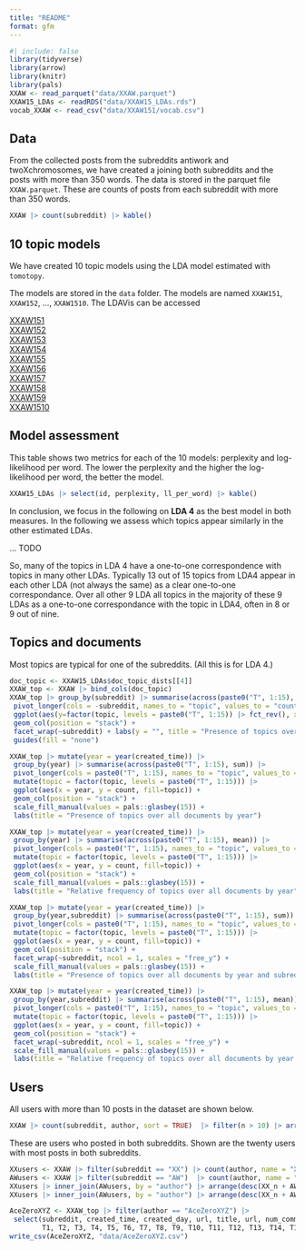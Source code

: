 ```yaml
---
title: "README"
format: gfm
---
```


```r
#| include: false
library(tidyverse)
library(arrow)
library(knitr)
library(pals)
XXAW <- read_parquet("data/XXAW.parquet")
XXAW15_LDAs <- readRDS("data/XXAW15_LDAs.rds")
vocab_XXAW <- read_csv("data/XXAW151/vocab.csv")
```


## Data

From the collected posts from the subreddits antiwork and twoXchromosomes, we have created a joining both subreddits and the posts with more than 350 words. The data is stored in the parquet file `XXAW.parquet`. These are counts of posts from each subreddit with more than 350 words. 

```r
XXAW |> count(subreddit) |> kable()
```



## 10 topic models

We have created 10 topic models using the LDA model estimated with `tomotopy`. 

The models are stored in the `data` folder. The models are named `XXAW151`, `XXAW152`, ..., `XXAW1510`. The LDAVis can be accessed 

[XXAW151](data/XXAW151.html)   
[XXAW152](data/XXAW152.html)   
[XXAW153](data/XXAW153.html)   
[XXAW154](data/XXAW154.html)   
[XXAW155](data/XXAW155.html)   
[XXAW156](data/XXAW156.html)   
[XXAW157](data/XXAW157.html)   
[XXAW158](data/XXAW158.html)   
[XXAW159](data/XXAW159.html)   
[XXAW1510](data/XXAW1510.html)



## Model assessment

This table shows two metrics for each of the 10 models: perplexity and log-likelihood per word. The lower the perplexity and the higher the log-likelihood per word, the better the model.

```r
XXAW15_LDAs |> select(id, perplexity, ll_per_word) |> kable()
```

In conclusion, we focus in the following on **LDA 4** as the best model in both measures. 
In the following we assess which topics appear similarly in the other estimated LDAs. 

... TODO

So, many of the topics in LDA 4 have a one-to-one correspondence with topics in many other LDAs. Typically 13 out of 15 topics from LDA4 appear in each other LDA (not always the same) as a clear one-to-one correspondance.
Over all other 9 LDA all topics in the majority of these 9 LDAs as a one-to-one correspondance with the topic in LDA4, often in 8 or 9 out of nine.  
 


## Topics and documents

Most topics are typical for one of the subreddits. (All this is for LDA 4.)

```r
doc_topic <- XXAW15_LDAs$doc_topic_dists[[4]]
XXAW_top <- XXAW |> bind_cols(doc_topic)
XXAW_top |> group_by(subreddit) |> summarise(across(paste0("T", 1:15), sum)) |> 
 pivot_longer(cols = -subreddit, names_to = "topic", values_to = "count") |> 
 ggplot(aes(y=factor(topic, levels = paste0("T", 1:15)) |> fct_rev(), x=count, fill=subreddit)) + 
 geom_col(position = "stack") +
 facet_wrap(~subreddit) + labs(y = "", title = "Presence of topics over all documents by subreddit") + 
 guides(fill = "none")
```

```r
XXAW_top |> mutate(year = year(created_time)) |> 
 group_by(year) |> summarise(across(paste0("T", 1:15), sum)) |> 
 pivot_longer(cols = paste0("T", 1:15), names_to = "topic", values_to = "count") |>
 mutate(topic = factor(topic, levels = paste0("T", 1:15))) |> 
 ggplot(aes(x = year, y = count, fill=topic)) + 
 geom_col(position = "stack") +
 scale_fill_manual(values = pals::glasbey(15)) +
 labs(title = "Presence of topics over all documents by year")
```

```r
XXAW_top |> mutate(year = year(created_time)) |> 
 group_by(year) |> summarise(across(paste0("T", 1:15), mean)) |> 
 pivot_longer(cols = paste0("T", 1:15), names_to = "topic", values_to = "count") |>
 mutate(topic = factor(topic, levels = paste0("T", 1:15))) |> 
 ggplot(aes(x = year, y = count, fill=topic)) + 
 geom_col(position = "stack") +
 scale_fill_manual(values = pals::glasbey(15)) +
 labs(title = "Relative frequency of topics over all documents by year")
```

```r
XXAW_top |> mutate(year = year(created_time)) |> 
 group_by(year,subreddit) |> summarise(across(paste0("T", 1:15), sum)) |> 
 pivot_longer(cols = paste0("T", 1:15), names_to = "topic", values_to = "count") |>
 mutate(topic = factor(topic, levels = paste0("T", 1:15))) |> 
 ggplot(aes(x = year, y = count, fill=topic)) + 
 geom_col(position = "stack") +
 facet_wrap(~subreddit, ncol = 1, scales = "free_y") +
 scale_fill_manual(values = pals::glasbey(15)) +
 labs(title = "Presence of topics over all documents by year and subreddit")
```

```r
XXAW_top |> mutate(year = year(created_time)) |> 
 group_by(year,subreddit) |> summarise(across(paste0("T", 1:15), mean)) |> 
 pivot_longer(cols = paste0("T", 1:15), names_to = "topic", values_to = "count") |>
 mutate(topic = factor(topic, levels = paste0("T", 1:15))) |> 
 ggplot(aes(x = year, y = count, fill=topic)) + 
 geom_col(position = "stack") +
 facet_wrap(~subreddit, ncol = 1, scales = "free_y") +
 scale_fill_manual(values = pals::glasbey(15)) +
 labs(title = "Relative frequency of topics over all documents by year and subreddit")
```


## Users

All users with more than 10 posts in the dataset are shown below. 

```r
XXAW |> count(subreddit, author, sort = TRUE)  |> filter(n > 10) |> arrange(subreddit) |> kable()
```

These are users who posted in both subreddits. Shown are the twenty users with most posts in both subreddits.

```r
XXusers <- XXAW |> filter(subreddit == "XX") |> count(author, name = "XX_n") 
AWusers <- XXAW |> filter(subreddit == "AW")  |> count(author, name = "AW_n")
XXusers |> inner_join(AWusers, by = "author") |> arrange(desc(XX_n + AW_n)) |> write_csv("XXAWusers.csv")
XXusers |> inner_join(AWusers, by = "author") |> arrange(desc(XX_n + AW_n)) |> head(20) |> kable()
```



```r
AceZeroXYZ <- XXAW_top |> filter(author == "AceZeroXYZ") |> 
 select(subreddit, created_time, created_day, url, title, url, num_comments, score, 
        T1, T2, T3, T4, T5, T6, T7, T8, T9, T10, T11, T12, T13, T14, T15, selftext) 
write_csv(AceZeroXYZ, "data/AceZeroXYZ.csv")
```


